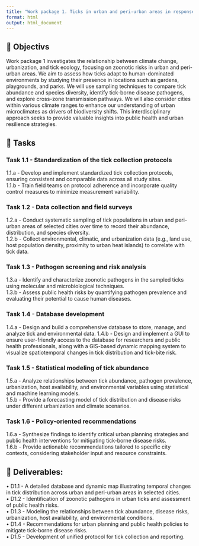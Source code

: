 ```yaml
---
title: "Work package 1. Ticks in urban and peri-urban areas in response to climate change"
format: html
output: html_document
---
```


## 🎯 Objectivs

Work package 1 investigates the relationship between climate change, urbanization, and tick ecology, focusing on zoonotic risks in urban and peri-urban areas. We aim to assess how ticks adapt to human-dominated environments by studying their presence in locations such as gardens, playgrounds, and parks. We will use sampling techniques to compare tick abundance and species diversity, identify tick-borne disease pathogens, and explore cross-zone transmission pathways. We will also consider cities within various climate ranges to enhance our understanding of urban microclimates as drivers of biodiversity shifts. This interdisciplinary approach seeks to provide valuable insights into public health and urban resilience strategies.

## 🚧 Tasks

### Task 1.1 - Standardization of the tick collection protocols

 1.1.a - Develop and implement standardized tick collection protocols, ensuring consistent and comparable data across all study sites.  
 1.1.b - Train field teams on protocol adherence and incorporate quality control measures to minimize measurement variability.

### Task 1.2 - Data collection and field surveys

 1.2.a - Conduct systematic sampling of tick populations in urban and peri-urban areas of selected cities over time to record their abundance, distribution, and species diversity.  
 1.2.b - Collect environmental, climatic, and urbanization data (e.g., land use, host population density, proximity to urban heat islands) to correlate with tick data.

### Task 1.3 - Pathogen screening and risk analysis

 1.3.a - Identify and characterize zoonotic pathogens in the sampled ticks using molecular and microbiological techniques.  
 1.3.b - Assess public health risks by quantifying pathogen prevalence and evaluating their potential to cause human diseases.

### Task 1.4 - Database development

 1.4.a - Design and build a comprehensive database to store, manage, and analyze tick and environmental data.
 1.4.b - Design and implement a GUI to ensure user-friendly access to the database for researchers and public health professionals, along with a GIS-based dynamic mapping system to visualize spatiotemporal changes in tick distribution and tick-bite risk.

### Task 1.5 - Statistical modeling of tick abundance

 1.5.a - Analyze relationships between tick abundance, pathogen prevalence, urbanization, host availability, and environmental variables using statistical and machine learning models.  
 1.5.b - Provide a forecasting model of tick distribution and disease risks under different urbanization and climate scenarios.

### Task 1.6 - Policy-oriented recommendations

 1.6.a - Synthesize findings to identify critical urban planning strategies and public health interventions for mitigating tick-borne disease risks.  
 1.6.b - Provide actionable recommendations tailored to specific city contexts, considering stakeholder input and resource constraints.

## 🚚 Deliverables:

•	D1.1 - A detailed database and dynamic map illustrating temporal changes in tick distribution across urban and peri-urban areas in selected cities.  
•	D1.2 - Identification of zoonotic pathogens in urban ticks and assessment of public health risks.  
•	D1.3 - Modeling the relationships between tick abundance, disease risks, urbanization, host availability, and environmental conditions.  
•	D1.4 - Recommendations for urban planning and public health policies to mitigate tick-borne disease risks.  
•	D1.5 - Development of unified protocol for tick collection and reporting.
